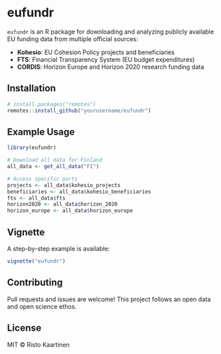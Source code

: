 # eufundr

`eufundr` is an R package for downloading and analyzing publicly available EU funding data from multiple official sources:

- **Kohesio**: EU Cohesion Policy projects and beneficiaries
- **FTS**: Financial Transparency System (EU budget expenditures)
- **CORDIS**: Horizon Europe and Horizon 2020 research funding data

## Installation

```r
# install.packages("remotes")
remotes::install_github("yourusername/eufundr")
```

## Example Usage

```r
library(eufundr)

# Download all data for Finland
all_data <- get_all_data("FI")

# Access specific parts
projects <- all_data$kohesio_projects
beneficiaries <- all_data$kohesio_beneficiaries
fts <- all_data$fts
horizon2020 <- all_data$horizon_2020
horizon_europe <- all_data$horizon_europe
```

## Vignette

A step-by-step example is available:

```r
vignette("eufundr")
```

## Contributing

Pull requests and issues are welcome! This project follows an open data and open science ethos.

## License

MIT © Risto Kaartinen
